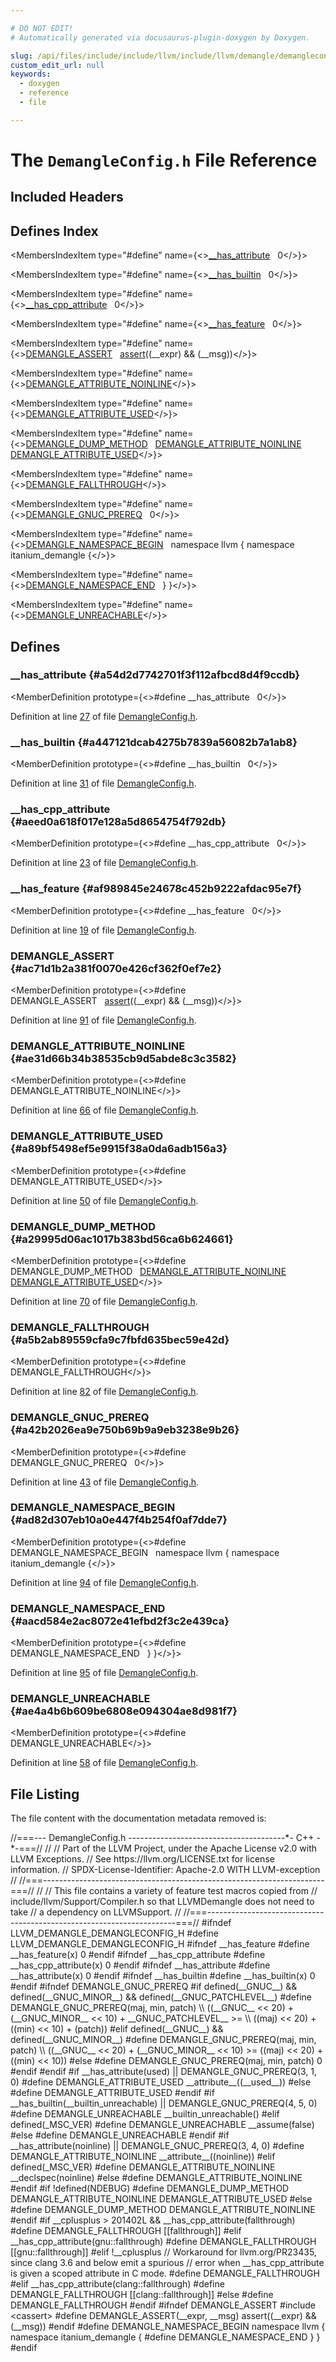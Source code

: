 ```yaml
---

# DO NOT EDIT!
# Automatically generated via docusaurus-plugin-doxygen by Doxygen.

slug: /api/files/include/include/llvm/include/llvm/demangle/demangleconfig-h
custom_edit_url: null
keywords:
  - doxygen
  - reference
  - file

---
```





# The `DemangleConfig.h` File Reference

<DoxygenPage pluginConfig={pluginConfig}>



## Included Headers

<IncludesList>
<IncludesListItem
  filePath="cassert"
  permalink=""
  isLocal="false" />
</IncludesList>

## Defines Index

<MembersIndex>

<MembersIndexItem
  type="#define"
  name={<><a href="#a54d2d7742701f3f112afbcd8d4f9ccdb">&#95;&#95;has&#95;attribute</a>&nbsp;&nbsp;&nbsp;0</>}>
</MembersIndexItem>

<MembersIndexItem
  type="#define"
  name={<><a href="#a447121dcab4275b7839a56082b7a1ab8">&#95;&#95;has&#95;builtin</a>&nbsp;&nbsp;&nbsp;0</>}>
</MembersIndexItem>

<MembersIndexItem
  type="#define"
  name={<><a href="#aeed0a618f017e128a5d8654754f792db">&#95;&#95;has&#95;cpp&#95;attribute</a>&nbsp;&nbsp;&nbsp;0</>}>
</MembersIndexItem>

<MembersIndexItem
  type="#define"
  name={<><a href="#af989845e24678c452b9222afdac95e7f">&#95;&#95;has&#95;feature</a>&nbsp;&nbsp;&nbsp;0</>}>
</MembersIndexItem>

<MembersIndexItem
  type="#define"
  name={<><a href="#ac71d1b2a381f0070e426cf362f0ef7e2">DEMANGLE&#95;ASSERT</a>&nbsp;&nbsp;&nbsp;<a href="/docs/api/files/lib/lib/target/lib/target/amdgpu/silowercontrolflow-cpp/#a4868c5d81c5ccc98c47aeab6244346a0">assert</a>((&#95;&#95;expr) &amp;&amp; (&#95;&#95;msg))</>}>
</MembersIndexItem>

<MembersIndexItem
  type="#define"
  name={<><a href="#ae31d66b34b38535cb9d5abde8c3c3582">DEMANGLE&#95;ATTRIBUTE&#95;NOINLINE</a></>}>
</MembersIndexItem>

<MembersIndexItem
  type="#define"
  name={<><a href="#a89bf5498ef5e9915f38a0da6adb156a3">DEMANGLE&#95;ATTRIBUTE&#95;USED</a></>}>
</MembersIndexItem>

<MembersIndexItem
  type="#define"
  name={<><a href="#a29995d06ac1017b383bd56ca6b624661">DEMANGLE&#95;DUMP&#95;METHOD</a>&nbsp;&nbsp;&nbsp;<a href="#ae31d66b34b38535cb9d5abde8c3c3582">DEMANGLE&#95;ATTRIBUTE&#95;NOINLINE</a> <a href="#a89bf5498ef5e9915f38a0da6adb156a3">DEMANGLE&#95;ATTRIBUTE&#95;USED</a></>}>
</MembersIndexItem>

<MembersIndexItem
  type="#define"
  name={<><a href="#a5b2ab89559cfa9c7fbfd635bec59e42d">DEMANGLE&#95;FALLTHROUGH</a></>}>
</MembersIndexItem>

<MembersIndexItem
  type="#define"
  name={<><a href="#a42b2026ea9e750b69b9a9eb3238e9b26">DEMANGLE&#95;GNUC&#95;PREREQ</a>&nbsp;&nbsp;&nbsp;0</>}>
</MembersIndexItem>

<MembersIndexItem
  type="#define"
  name={<><a href="#ad82d307eb10a0e447f4b254f0af7dde7">DEMANGLE&#95;NAMESPACE&#95;BEGIN</a>&nbsp;&nbsp;&nbsp;namespace llvm &#123; namespace itanium&#95;demangle &#123;</>}>
</MembersIndexItem>

<MembersIndexItem
  type="#define"
  name={<><a href="#aacd584e2ac8072e41efbd2f3c2e439ca">DEMANGLE&#95;NAMESPACE&#95;END</a>&nbsp;&nbsp;&nbsp;&#125; &#125;</>}>
</MembersIndexItem>

<MembersIndexItem
  type="#define"
  name={<><a href="#ae4a4b6b609be6808e094304ae8d981f7">DEMANGLE&#95;UNREACHABLE</a></>}>
</MembersIndexItem>

</MembersIndex>


<SectionDefinition>

## Defines

### &#95;&#95;has&#95;attribute {#a54d2d7742701f3f112afbcd8d4f9ccdb}

<MemberDefinition
  prototype={<>#define &#95;&#95;has&#95;attribute&nbsp;&nbsp;&nbsp;0</>}>

Definition at line <a href="#l00027">27</a> of file <a href="/docs/api/files/include/include/llvm/include/llvm/demangle/demangleconfig-h">DemangleConfig.h</a>.
</MemberDefinition>

### &#95;&#95;has&#95;builtin {#a447121dcab4275b7839a56082b7a1ab8}

<MemberDefinition
  prototype={<>#define &#95;&#95;has&#95;builtin&nbsp;&nbsp;&nbsp;0</>}>

Definition at line <a href="#l00031">31</a> of file <a href="/docs/api/files/include/include/llvm/include/llvm/demangle/demangleconfig-h">DemangleConfig.h</a>.
</MemberDefinition>

### &#95;&#95;has&#95;cpp&#95;attribute {#aeed0a618f017e128a5d8654754f792db}

<MemberDefinition
  prototype={<>#define &#95;&#95;has&#95;cpp&#95;attribute&nbsp;&nbsp;&nbsp;0</>}>

Definition at line <a href="#l00023">23</a> of file <a href="/docs/api/files/include/include/llvm/include/llvm/demangle/demangleconfig-h">DemangleConfig.h</a>.
</MemberDefinition>

### &#95;&#95;has&#95;feature {#af989845e24678c452b9222afdac95e7f}

<MemberDefinition
  prototype={<>#define &#95;&#95;has&#95;feature&nbsp;&nbsp;&nbsp;0</>}>

Definition at line <a href="#l00019">19</a> of file <a href="/docs/api/files/include/include/llvm/include/llvm/demangle/demangleconfig-h">DemangleConfig.h</a>.
</MemberDefinition>

### DEMANGLE&#95;ASSERT {#ac71d1b2a381f0070e426cf362f0ef7e2}

<MemberDefinition
  prototype={<>#define DEMANGLE&#95;ASSERT&nbsp;&nbsp;&nbsp;<a href="/docs/api/files/lib/lib/target/lib/target/amdgpu/silowercontrolflow-cpp/#a4868c5d81c5ccc98c47aeab6244346a0">assert</a>((&#95;&#95;expr) &amp;&amp; (&#95;&#95;msg))</>}>

Definition at line <a href="#l00091">91</a> of file <a href="/docs/api/files/include/include/llvm/include/llvm/demangle/demangleconfig-h">DemangleConfig.h</a>.
</MemberDefinition>

### DEMANGLE&#95;ATTRIBUTE&#95;NOINLINE {#ae31d66b34b38535cb9d5abde8c3c3582}

<MemberDefinition
  prototype={<>#define DEMANGLE&#95;ATTRIBUTE&#95;NOINLINE</>}>

Definition at line <a href="#l00066">66</a> of file <a href="/docs/api/files/include/include/llvm/include/llvm/demangle/demangleconfig-h">DemangleConfig.h</a>.
</MemberDefinition>

### DEMANGLE&#95;ATTRIBUTE&#95;USED {#a89bf5498ef5e9915f38a0da6adb156a3}

<MemberDefinition
  prototype={<>#define DEMANGLE&#95;ATTRIBUTE&#95;USED</>}>

Definition at line <a href="#l00050">50</a> of file <a href="/docs/api/files/include/include/llvm/include/llvm/demangle/demangleconfig-h">DemangleConfig.h</a>.
</MemberDefinition>

### DEMANGLE&#95;DUMP&#95;METHOD {#a29995d06ac1017b383bd56ca6b624661}

<MemberDefinition
  prototype={<>#define DEMANGLE&#95;DUMP&#95;METHOD&nbsp;&nbsp;&nbsp;<a href="#ae31d66b34b38535cb9d5abde8c3c3582">DEMANGLE&#95;ATTRIBUTE&#95;NOINLINE</a> <a href="#a89bf5498ef5e9915f38a0da6adb156a3">DEMANGLE&#95;ATTRIBUTE&#95;USED</a></>}>

Definition at line <a href="#l00070">70</a> of file <a href="/docs/api/files/include/include/llvm/include/llvm/demangle/demangleconfig-h">DemangleConfig.h</a>.
</MemberDefinition>

### DEMANGLE&#95;FALLTHROUGH {#a5b2ab89559cfa9c7fbfd635bec59e42d}

<MemberDefinition
  prototype={<>#define DEMANGLE&#95;FALLTHROUGH</>}>

Definition at line <a href="#l00082">82</a> of file <a href="/docs/api/files/include/include/llvm/include/llvm/demangle/demangleconfig-h">DemangleConfig.h</a>.
</MemberDefinition>

### DEMANGLE&#95;GNUC&#95;PREREQ {#a42b2026ea9e750b69b9a9eb3238e9b26}

<MemberDefinition
  prototype={<>#define DEMANGLE&#95;GNUC&#95;PREREQ&nbsp;&nbsp;&nbsp;0</>}>

Definition at line <a href="#l00043">43</a> of file <a href="/docs/api/files/include/include/llvm/include/llvm/demangle/demangleconfig-h">DemangleConfig.h</a>.
</MemberDefinition>

### DEMANGLE&#95;NAMESPACE&#95;BEGIN {#ad82d307eb10a0e447f4b254f0af7dde7}

<MemberDefinition
  prototype={<>#define DEMANGLE&#95;NAMESPACE&#95;BEGIN&nbsp;&nbsp;&nbsp;namespace llvm &#123; namespace itanium&#95;demangle &#123;</>}>

Definition at line <a href="#l00094">94</a> of file <a href="/docs/api/files/include/include/llvm/include/llvm/demangle/demangleconfig-h">DemangleConfig.h</a>.
</MemberDefinition>

### DEMANGLE&#95;NAMESPACE&#95;END {#aacd584e2ac8072e41efbd2f3c2e439ca}

<MemberDefinition
  prototype={<>#define DEMANGLE&#95;NAMESPACE&#95;END&nbsp;&nbsp;&nbsp;&#125; &#125;</>}>

Definition at line <a href="#l00095">95</a> of file <a href="/docs/api/files/include/include/llvm/include/llvm/demangle/demangleconfig-h">DemangleConfig.h</a>.
</MemberDefinition>

### DEMANGLE&#95;UNREACHABLE {#ae4a4b6b609be6808e094304ae8d981f7}

<MemberDefinition
  prototype={<>#define DEMANGLE&#95;UNREACHABLE</>}>

Definition at line <a href="#l00058">58</a> of file <a href="/docs/api/files/include/include/llvm/include/llvm/demangle/demangleconfig-h">DemangleConfig.h</a>.
</MemberDefinition>

</SectionDefinition>

## File Listing

The file content with the documentation metadata removed is:

<ProgramListing>

<Link id="l00001" /><CodeLine lineNumber="1"><Highlight kind="comment">//===--- DemangleConfig.h ---------------------------------------&#42;- C++ -&#42;-===//</Highlight><Highlight kind="normal"></Highlight></CodeLine>
<Link id="l00002" /><CodeLine lineNumber="2"><Highlight kind="normal"></Highlight><Highlight kind="comment">//</Highlight><Highlight kind="normal"></Highlight></CodeLine>
<Link id="l00003" /><CodeLine lineNumber="3"><Highlight kind="normal"></Highlight><Highlight kind="comment">// Part of the LLVM Project, under the Apache License v2.0 with LLVM Exceptions.</Highlight><Highlight kind="normal"></Highlight></CodeLine>
<Link id="l00004" /><CodeLine lineNumber="4"><Highlight kind="normal"></Highlight><Highlight kind="comment">// See https://llvm.org/LICENSE.txt for license information.</Highlight><Highlight kind="normal"></Highlight></CodeLine>
<Link id="l00005" /><CodeLine lineNumber="5"><Highlight kind="normal"></Highlight><Highlight kind="comment">// SPDX-License-Identifier: Apache-2.0 WITH LLVM-exception</Highlight><Highlight kind="normal"></Highlight></CodeLine>
<Link id="l00006" /><CodeLine lineNumber="6"><Highlight kind="normal"></Highlight><Highlight kind="comment">//</Highlight><Highlight kind="normal"></Highlight></CodeLine>
<Link id="l00007" /><CodeLine lineNumber="7"><Highlight kind="normal"></Highlight><Highlight kind="comment">//===----------------------------------------------------------------------===//</Highlight><Highlight kind="normal"></Highlight></CodeLine>
<Link id="l00008" /><CodeLine lineNumber="8"><Highlight kind="normal"></Highlight><Highlight kind="comment">//</Highlight><Highlight kind="normal"></Highlight></CodeLine>
<Link id="l00009" /><CodeLine lineNumber="9"><Highlight kind="normal"></Highlight><Highlight kind="comment">// This file contains a variety of feature test macros copied from</Highlight><Highlight kind="normal"></Highlight></CodeLine>
<Link id="l00010" /><CodeLine lineNumber="10"><Highlight kind="normal"></Highlight><Highlight kind="comment">// include/llvm/Support/Compiler.h so that LLVMDemangle does not need to take</Highlight><Highlight kind="normal"></Highlight></CodeLine>
<Link id="l00011" /><CodeLine lineNumber="11"><Highlight kind="normal"></Highlight><Highlight kind="comment">// a dependency on LLVMSupport.</Highlight><Highlight kind="normal"></Highlight></CodeLine>
<Link id="l00012" /><CodeLine lineNumber="12"><Highlight kind="normal"></Highlight><Highlight kind="comment">//</Highlight><Highlight kind="normal"></Highlight></CodeLine>
<Link id="l00013" /><CodeLine lineNumber="13"><Highlight kind="normal"></Highlight><Highlight kind="comment">//===----------------------------------------------------------------------===//</Highlight><Highlight kind="normal"></Highlight></CodeLine>
<Link id="l00014" /><CodeLine lineNumber="14"><Highlight kind="normal"></Highlight></CodeLine>
<Link id="l00015" /><CodeLine lineNumber="15"><Highlight kind="normal"></Highlight><Highlight kind="preprocessor">#ifndef LLVM&#95;DEMANGLE&#95;DEMANGLECONFIG&#95;H</Highlight><Highlight kind="normal"></Highlight></CodeLine>
<Link id="l00016" /><CodeLine lineNumber="16"><Highlight kind="normal"></Highlight><Highlight kind="preprocessor">#define LLVM&#95;DEMANGLE&#95;DEMANGLECONFIG&#95;H</Highlight><Highlight kind="normal"></Highlight></CodeLine>
<Link id="l00017" /><CodeLine lineNumber="17"><Highlight kind="normal"></Highlight></CodeLine>
<Link id="l00018" /><CodeLine lineNumber="18"><Highlight kind="normal"></Highlight><Highlight kind="preprocessor">#ifndef &#95;&#95;has&#95;feature</Highlight><Highlight kind="normal"></Highlight></CodeLine>
<Link id="l00019" /><CodeLine lineNumber="19" lineLink="#af989845e24678c452b9222afdac95e7f"><Highlight kind="normal"></Highlight><Highlight kind="preprocessor">#define &#95;&#95;has&#95;feature(x) 0</Highlight><Highlight kind="normal"></Highlight></CodeLine>
<Link id="l00020" /><CodeLine lineNumber="20"><Highlight kind="normal"></Highlight><Highlight kind="preprocessor">#endif</Highlight><Highlight kind="normal"></Highlight></CodeLine>
<Link id="l00021" /><CodeLine lineNumber="21"><Highlight kind="normal"></Highlight></CodeLine>
<Link id="l00022" /><CodeLine lineNumber="22"><Highlight kind="normal"></Highlight><Highlight kind="preprocessor">#ifndef &#95;&#95;has&#95;cpp&#95;attribute</Highlight><Highlight kind="normal"></Highlight></CodeLine>
<Link id="l00023" /><CodeLine lineNumber="23" lineLink="#aeed0a618f017e128a5d8654754f792db"><Highlight kind="normal"></Highlight><Highlight kind="preprocessor">#define &#95;&#95;has&#95;cpp&#95;attribute(x) 0</Highlight><Highlight kind="normal"></Highlight></CodeLine>
<Link id="l00024" /><CodeLine lineNumber="24"><Highlight kind="normal"></Highlight><Highlight kind="preprocessor">#endif</Highlight><Highlight kind="normal"></Highlight></CodeLine>
<Link id="l00025" /><CodeLine lineNumber="25"><Highlight kind="normal"></Highlight></CodeLine>
<Link id="l00026" /><CodeLine lineNumber="26"><Highlight kind="normal"></Highlight><Highlight kind="preprocessor">#ifndef &#95;&#95;has&#95;attribute</Highlight><Highlight kind="normal"></Highlight></CodeLine>
<Link id="l00027" /><CodeLine lineNumber="27" lineLink="#a54d2d7742701f3f112afbcd8d4f9ccdb"><Highlight kind="normal"></Highlight><Highlight kind="preprocessor">#define &#95;&#95;has&#95;attribute(x) 0</Highlight><Highlight kind="normal"></Highlight></CodeLine>
<Link id="l00028" /><CodeLine lineNumber="28"><Highlight kind="normal"></Highlight><Highlight kind="preprocessor">#endif</Highlight><Highlight kind="normal"></Highlight></CodeLine>
<Link id="l00029" /><CodeLine lineNumber="29"><Highlight kind="normal"></Highlight></CodeLine>
<Link id="l00030" /><CodeLine lineNumber="30"><Highlight kind="normal"></Highlight><Highlight kind="preprocessor">#ifndef &#95;&#95;has&#95;builtin</Highlight><Highlight kind="normal"></Highlight></CodeLine>
<Link id="l00031" /><CodeLine lineNumber="31" lineLink="#a447121dcab4275b7839a56082b7a1ab8"><Highlight kind="normal"></Highlight><Highlight kind="preprocessor">#define &#95;&#95;has&#95;builtin(x) 0</Highlight><Highlight kind="normal"></Highlight></CodeLine>
<Link id="l00032" /><CodeLine lineNumber="32"><Highlight kind="normal"></Highlight><Highlight kind="preprocessor">#endif</Highlight><Highlight kind="normal"></Highlight></CodeLine>
<Link id="l00033" /><CodeLine lineNumber="33"><Highlight kind="normal"></Highlight></CodeLine>
<Link id="l00034" /><CodeLine lineNumber="34"><Highlight kind="normal"></Highlight><Highlight kind="preprocessor">#ifndef DEMANGLE&#95;GNUC&#95;PREREQ</Highlight><Highlight kind="normal"></Highlight></CodeLine>
<Link id="l00035" /><CodeLine lineNumber="35"><Highlight kind="normal"></Highlight><Highlight kind="preprocessor">#if defined(&#95;&#95;GNUC&#95;&#95;) &amp;&amp; defined(&#95;&#95;GNUC&#95;MINOR&#95;&#95;) &amp;&amp; defined(&#95;&#95;GNUC&#95;PATCHLEVEL&#95;&#95;)</Highlight><Highlight kind="normal"></Highlight></CodeLine>
<Link id="l00036" /><CodeLine lineNumber="36"><Highlight kind="normal"></Highlight><Highlight kind="preprocessor">#define DEMANGLE&#95;GNUC&#95;PREREQ(maj, min, patch)                           \\</Highlight></CodeLine>
<Link id="l00037" /><CodeLine lineNumber="37"><Highlight kind="preprocessor">  ((&#95;&#95;GNUC&#95;&#95; &lt;&lt; 20) + (&#95;&#95;GNUC&#95;MINOR&#95;&#95; &lt;&lt; 10) + &#95;&#95;GNUC&#95;PATCHLEVEL&#95;&#95; &gt;=          \\</Highlight></CodeLine>
<Link id="l00038" /><CodeLine lineNumber="38"><Highlight kind="preprocessor">   ((maj) &lt;&lt; 20) + ((min) &lt;&lt; 10) + (patch))</Highlight><Highlight kind="normal"></Highlight></CodeLine>
<Link id="l00039" /><CodeLine lineNumber="39"><Highlight kind="normal"></Highlight><Highlight kind="preprocessor">#elif defined(&#95;&#95;GNUC&#95;&#95;) &amp;&amp; defined(&#95;&#95;GNUC&#95;MINOR&#95;&#95;)</Highlight><Highlight kind="normal"></Highlight></CodeLine>
<Link id="l00040" /><CodeLine lineNumber="40"><Highlight kind="normal"></Highlight><Highlight kind="preprocessor">#define DEMANGLE&#95;GNUC&#95;PREREQ(maj, min, patch)                           \\</Highlight></CodeLine>
<Link id="l00041" /><CodeLine lineNumber="41"><Highlight kind="preprocessor">  ((&#95;&#95;GNUC&#95;&#95; &lt;&lt; 20) + (&#95;&#95;GNUC&#95;MINOR&#95;&#95; &lt;&lt; 10) &gt;= ((maj) &lt;&lt; 20) + ((min) &lt;&lt; 10))</Highlight><Highlight kind="normal"></Highlight></CodeLine>
<Link id="l00042" /><CodeLine lineNumber="42"><Highlight kind="normal"></Highlight><Highlight kind="preprocessor">#else</Highlight><Highlight kind="normal"></Highlight></CodeLine>
<Link id="l00043" /><CodeLine lineNumber="43" lineLink="#a42b2026ea9e750b69b9a9eb3238e9b26"><Highlight kind="normal"></Highlight><Highlight kind="preprocessor">#define DEMANGLE&#95;GNUC&#95;PREREQ(maj, min, patch) 0</Highlight><Highlight kind="normal"></Highlight></CodeLine>
<Link id="l00044" /><CodeLine lineNumber="44"><Highlight kind="normal"></Highlight><Highlight kind="preprocessor">#endif</Highlight><Highlight kind="normal"></Highlight></CodeLine>
<Link id="l00045" /><CodeLine lineNumber="45"><Highlight kind="normal"></Highlight><Highlight kind="preprocessor">#endif</Highlight><Highlight kind="normal"></Highlight></CodeLine>
<Link id="l00046" /><CodeLine lineNumber="46"><Highlight kind="normal"></Highlight></CodeLine>
<Link id="l00047" /><CodeLine lineNumber="47"><Highlight kind="normal"></Highlight><Highlight kind="preprocessor">#if &#95;&#95;has&#95;attribute(used) || DEMANGLE&#95;GNUC&#95;PREREQ(3, 1, 0)</Highlight><Highlight kind="normal"></Highlight></CodeLine>
<Link id="l00048" /><CodeLine lineNumber="48"><Highlight kind="normal"></Highlight><Highlight kind="preprocessor">#define DEMANGLE&#95;ATTRIBUTE&#95;USED &#95;&#95;attribute&#95;&#95;((&#95;&#95;used&#95;&#95;))</Highlight><Highlight kind="normal"></Highlight></CodeLine>
<Link id="l00049" /><CodeLine lineNumber="49"><Highlight kind="normal"></Highlight><Highlight kind="preprocessor">#else</Highlight><Highlight kind="normal"></Highlight></CodeLine>
<Link id="l00050" /><CodeLine lineNumber="50" lineLink="#a89bf5498ef5e9915f38a0da6adb156a3"><Highlight kind="normal"></Highlight><Highlight kind="preprocessor">#define DEMANGLE&#95;ATTRIBUTE&#95;USED</Highlight><Highlight kind="normal"></Highlight></CodeLine>
<Link id="l00051" /><CodeLine lineNumber="51"><Highlight kind="normal"></Highlight><Highlight kind="preprocessor">#endif</Highlight><Highlight kind="normal"></Highlight></CodeLine>
<Link id="l00052" /><CodeLine lineNumber="52"><Highlight kind="normal"></Highlight></CodeLine>
<Link id="l00053" /><CodeLine lineNumber="53"><Highlight kind="normal"></Highlight><Highlight kind="preprocessor">#if &#95;&#95;has&#95;builtin(&#95;&#95;builtin&#95;unreachable) || DEMANGLE&#95;GNUC&#95;PREREQ(4, 5, 0)</Highlight><Highlight kind="normal"></Highlight></CodeLine>
<Link id="l00054" /><CodeLine lineNumber="54"><Highlight kind="normal"></Highlight><Highlight kind="preprocessor">#define DEMANGLE&#95;UNREACHABLE &#95;&#95;builtin&#95;unreachable()</Highlight><Highlight kind="normal"></Highlight></CodeLine>
<Link id="l00055" /><CodeLine lineNumber="55"><Highlight kind="normal"></Highlight><Highlight kind="preprocessor">#elif defined(&#95;MSC&#95;VER)</Highlight><Highlight kind="normal"></Highlight></CodeLine>
<Link id="l00056" /><CodeLine lineNumber="56"><Highlight kind="normal"></Highlight><Highlight kind="preprocessor">#define DEMANGLE&#95;UNREACHABLE &#95;&#95;assume(false)</Highlight><Highlight kind="normal"></Highlight></CodeLine>
<Link id="l00057" /><CodeLine lineNumber="57"><Highlight kind="normal"></Highlight><Highlight kind="preprocessor">#else</Highlight><Highlight kind="normal"></Highlight></CodeLine>
<Link id="l00058" /><CodeLine lineNumber="58" lineLink="#ae4a4b6b609be6808e094304ae8d981f7"><Highlight kind="normal"></Highlight><Highlight kind="preprocessor">#define DEMANGLE&#95;UNREACHABLE</Highlight><Highlight kind="normal"></Highlight></CodeLine>
<Link id="l00059" /><CodeLine lineNumber="59"><Highlight kind="normal"></Highlight><Highlight kind="preprocessor">#endif</Highlight><Highlight kind="normal"></Highlight></CodeLine>
<Link id="l00060" /><CodeLine lineNumber="60"><Highlight kind="normal"></Highlight></CodeLine>
<Link id="l00061" /><CodeLine lineNumber="61"><Highlight kind="normal"></Highlight><Highlight kind="preprocessor">#if &#95;&#95;has&#95;attribute(noinline) || DEMANGLE&#95;GNUC&#95;PREREQ(3, 4, 0)</Highlight><Highlight kind="normal"></Highlight></CodeLine>
<Link id="l00062" /><CodeLine lineNumber="62"><Highlight kind="normal"></Highlight><Highlight kind="preprocessor">#define DEMANGLE&#95;ATTRIBUTE&#95;NOINLINE &#95;&#95;attribute&#95;&#95;((noinline))</Highlight><Highlight kind="normal"></Highlight></CodeLine>
<Link id="l00063" /><CodeLine lineNumber="63"><Highlight kind="normal"></Highlight><Highlight kind="preprocessor">#elif defined(&#95;MSC&#95;VER)</Highlight><Highlight kind="normal"></Highlight></CodeLine>
<Link id="l00064" /><CodeLine lineNumber="64"><Highlight kind="normal"></Highlight><Highlight kind="preprocessor">#define DEMANGLE&#95;ATTRIBUTE&#95;NOINLINE &#95;&#95;declspec(noinline)</Highlight><Highlight kind="normal"></Highlight></CodeLine>
<Link id="l00065" /><CodeLine lineNumber="65"><Highlight kind="normal"></Highlight><Highlight kind="preprocessor">#else</Highlight><Highlight kind="normal"></Highlight></CodeLine>
<Link id="l00066" /><CodeLine lineNumber="66" lineLink="#ae31d66b34b38535cb9d5abde8c3c3582"><Highlight kind="normal"></Highlight><Highlight kind="preprocessor">#define DEMANGLE&#95;ATTRIBUTE&#95;NOINLINE</Highlight><Highlight kind="normal"></Highlight></CodeLine>
<Link id="l00067" /><CodeLine lineNumber="67"><Highlight kind="normal"></Highlight><Highlight kind="preprocessor">#endif</Highlight><Highlight kind="normal"></Highlight></CodeLine>
<Link id="l00068" /><CodeLine lineNumber="68"><Highlight kind="normal"></Highlight></CodeLine>
<Link id="l00069" /><CodeLine lineNumber="69"><Highlight kind="normal"></Highlight><Highlight kind="preprocessor">#if !defined(NDEBUG)</Highlight><Highlight kind="normal"></Highlight></CodeLine>
<Link id="l00070" /><CodeLine lineNumber="70" lineLink="#a29995d06ac1017b383bd56ca6b624661"><Highlight kind="normal"></Highlight><Highlight kind="preprocessor">#define DEMANGLE&#95;DUMP&#95;METHOD DEMANGLE&#95;ATTRIBUTE&#95;NOINLINE DEMANGLE&#95;ATTRIBUTE&#95;USED</Highlight><Highlight kind="normal"></Highlight></CodeLine>
<Link id="l00071" /><CodeLine lineNumber="71"><Highlight kind="normal"></Highlight><Highlight kind="preprocessor">#else</Highlight><Highlight kind="normal"></Highlight></CodeLine>
<Link id="l00072" /><CodeLine lineNumber="72"><Highlight kind="normal"></Highlight><Highlight kind="preprocessor">#define DEMANGLE&#95;DUMP&#95;METHOD DEMANGLE&#95;ATTRIBUTE&#95;NOINLINE</Highlight><Highlight kind="normal"></Highlight></CodeLine>
<Link id="l00073" /><CodeLine lineNumber="73"><Highlight kind="normal"></Highlight><Highlight kind="preprocessor">#endif</Highlight><Highlight kind="normal"></Highlight></CodeLine>
<Link id="l00074" /><CodeLine lineNumber="74"><Highlight kind="normal"></Highlight></CodeLine>
<Link id="l00075" /><CodeLine lineNumber="75"><Highlight kind="normal"></Highlight><Highlight kind="preprocessor">#if &#95;&#95;cplusplus &gt; 201402L &amp;&amp; &#95;&#95;has&#95;cpp&#95;attribute(fallthrough)</Highlight><Highlight kind="normal"></Highlight></CodeLine>
<Link id="l00076" /><CodeLine lineNumber="76"><Highlight kind="normal"></Highlight><Highlight kind="preprocessor">#define DEMANGLE&#95;FALLTHROUGH &#91;&#91;fallthrough&#93;&#93;</Highlight><Highlight kind="normal"></Highlight></CodeLine>
<Link id="l00077" /><CodeLine lineNumber="77"><Highlight kind="normal"></Highlight><Highlight kind="preprocessor">#elif &#95;&#95;has&#95;cpp&#95;attribute(gnu::fallthrough)</Highlight><Highlight kind="normal"></Highlight></CodeLine>
<Link id="l00078" /><CodeLine lineNumber="78"><Highlight kind="normal"></Highlight><Highlight kind="preprocessor">#define DEMANGLE&#95;FALLTHROUGH &#91;&#91;gnu::fallthrough&#93;&#93;</Highlight><Highlight kind="normal"></Highlight></CodeLine>
<Link id="l00079" /><CodeLine lineNumber="79"><Highlight kind="normal"></Highlight><Highlight kind="preprocessor">#elif !&#95;&#95;cplusplus</Highlight><Highlight kind="normal"></Highlight></CodeLine>
<Link id="l00080" /><CodeLine lineNumber="80"><Highlight kind="normal"></Highlight><Highlight kind="comment">// Workaround for llvm.org/PR23435, since clang 3.6 and below emit a spurious</Highlight><Highlight kind="normal"></Highlight></CodeLine>
<Link id="l00081" /><CodeLine lineNumber="81"><Highlight kind="normal"></Highlight><Highlight kind="comment">// error when &#95;&#95;has&#95;cpp&#95;attribute is given a scoped attribute in C mode.</Highlight><Highlight kind="normal"></Highlight></CodeLine>
<Link id="l00082" /><CodeLine lineNumber="82" lineLink="#a5b2ab89559cfa9c7fbfd635bec59e42d"><Highlight kind="normal"></Highlight><Highlight kind="preprocessor">#define DEMANGLE&#95;FALLTHROUGH</Highlight><Highlight kind="normal"></Highlight></CodeLine>
<Link id="l00083" /><CodeLine lineNumber="83"><Highlight kind="normal"></Highlight><Highlight kind="preprocessor">#elif &#95;&#95;has&#95;cpp&#95;attribute(clang::fallthrough)</Highlight><Highlight kind="normal"></Highlight></CodeLine>
<Link id="l00084" /><CodeLine lineNumber="84"><Highlight kind="normal"></Highlight><Highlight kind="preprocessor">#define DEMANGLE&#95;FALLTHROUGH &#91;&#91;clang::fallthrough&#93;&#93;</Highlight><Highlight kind="normal"></Highlight></CodeLine>
<Link id="l00085" /><CodeLine lineNumber="85"><Highlight kind="normal"></Highlight><Highlight kind="preprocessor">#else</Highlight><Highlight kind="normal"></Highlight></CodeLine>
<Link id="l00086" /><CodeLine lineNumber="86"><Highlight kind="normal"></Highlight><Highlight kind="preprocessor">#define DEMANGLE&#95;FALLTHROUGH</Highlight><Highlight kind="normal"></Highlight></CodeLine>
<Link id="l00087" /><CodeLine lineNumber="87"><Highlight kind="normal"></Highlight><Highlight kind="preprocessor">#endif</Highlight><Highlight kind="normal"></Highlight></CodeLine>
<Link id="l00088" /><CodeLine lineNumber="88"><Highlight kind="normal"></Highlight></CodeLine>
<Link id="l00089" /><CodeLine lineNumber="89"><Highlight kind="normal"></Highlight><Highlight kind="preprocessor">#ifndef DEMANGLE&#95;ASSERT</Highlight><Highlight kind="normal"></Highlight></CodeLine>
<Link id="l00090" /><CodeLine lineNumber="90"><Highlight kind="normal"></Highlight><Highlight kind="preprocessor">#include &lt;cassert&gt;</Highlight><Highlight kind="normal"></Highlight></CodeLine>
<Link id="l00091" /><CodeLine lineNumber="91" lineLink="#ac71d1b2a381f0070e426cf362f0ef7e2"><Highlight kind="normal"></Highlight><Highlight kind="preprocessor">#define DEMANGLE&#95;ASSERT(&#95;&#95;expr, &#95;&#95;msg) assert((&#95;&#95;expr) &amp;&amp; (&#95;&#95;msg))</Highlight><Highlight kind="normal"></Highlight></CodeLine>
<Link id="l00092" /><CodeLine lineNumber="92"><Highlight kind="normal"></Highlight><Highlight kind="preprocessor">#endif</Highlight><Highlight kind="normal"></Highlight></CodeLine>
<Link id="l00093" /><CodeLine lineNumber="93"><Highlight kind="normal"></Highlight></CodeLine>
<Link id="l00094" /><CodeLine lineNumber="94" lineLink="#ad82d307eb10a0e447f4b254f0af7dde7"><Highlight kind="normal"></Highlight><Highlight kind="preprocessor">#define DEMANGLE&#95;NAMESPACE&#95;BEGIN namespace llvm &#123; namespace itanium&#95;demangle &#123;</Highlight><Highlight kind="normal"></Highlight></CodeLine>
<Link id="l00095" /><CodeLine lineNumber="95" lineLink="#aacd584e2ac8072e41efbd2f3c2e439ca"><Highlight kind="normal"></Highlight><Highlight kind="preprocessor">#define DEMANGLE&#95;NAMESPACE&#95;END &#125; &#125;</Highlight><Highlight kind="normal"></Highlight></CodeLine>
<Link id="l00096" /><CodeLine lineNumber="96"><Highlight kind="normal"></Highlight></CodeLine>
<Link id="l00097" /><CodeLine lineNumber="97"><Highlight kind="normal"></Highlight><Highlight kind="preprocessor">#endif</Highlight></CodeLine>

</ProgramListing>

</DoxygenPage>

